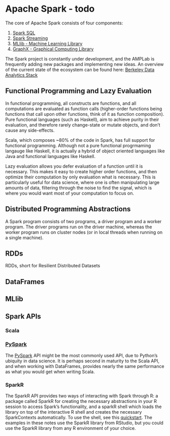# Apache Spark - todo

The core of Apache Spark consists of four components:

1. [Spark SQL](http://spark.apache.org/sql/)
2. [Spark Streaming](http://spark.apache.org/streaming/)
3. [MLlib - Machine Learning Library](http://spark.apache.org/mllib/)
4. [GraphX - Graphical Computing Library](http://spark.apache.org/graphx/)

The Spark project is constantly under development, and the AMPLab is frequently adding new packages and implementing new ideas. An overview of the current state of the ecosystem can be found here: [Berkeley Data Analytics Stack](https://amplab.cs.berkeley.edu/software/)

## Functional Programming and Lazy Evaluation {#lazyevalfp}

In functional programming, all constructs are functions, and all computations are evaluated as function calls (higher-order functions being functions that call upon other functions, think of it as function composition). Pure functional languages (such as Haskell), aim to achieve purity in their evaluation, and therefore rarely change-state or mutate objects, and don't cause any side-effects.

Scala, which composes ~80% of the code in Spark, has full support for functional programming. Although not a pure functional progrmaming langauge like Haskell, it is actually a hybrid of object oriented languages like Java and functional languages like Haskell. 

Lazy evaluation allows you defer evaluation of a function until it is necessary. This makes it easy to create higher order functions, and then optimize their computation by only evaluation what is necessary. This is particularly useful for data science, where one is often manipulating large amounts of data, filtering through the noise to find the signal, which is where you would want most of your computation to focus on.

## Distributed Programming Abstractions

A Spark program consists of two programs, a driver program and a worker program. The driver programs run on the driver machine, whereas the worker program runs on cluster nodes (or in local threads when running on a single machine).

## RDDs
RDDs, short for Resilient Distributed Datasets

## DataFrames

## MLlib

## Spark APIs

### Scala

### [PySpark](https://spark.apache.org/docs/latest/api/python/index.html)

The [PySpark](https://spark.apache.org/docs/latest/api/python/index.html) API might be the most commonly used API, due to Python's ubiquity in data science. It is perhaps second in maturity to the Scala API, and when working with DataFrames, provides nearly the same performance as what you would get when writing Scala.

### SparkR

The SparkR API provides two ways of interacting with Spark through R: a package called SparkR for creating the necessary abstractions in your R session to access Spark's functionality, and a sparkR shell which loads the library on top of the interactive R shell and creates the necessary SparkContexts automatically. To use the shell, see this [quickstart](https://github.com/amplab-extras/SparkR-pkg/wiki/SparkR-Quick-Start). The examples in these notes use the SparkR library from RStudio, but you could use the SparkR library from any R environment of your choice.